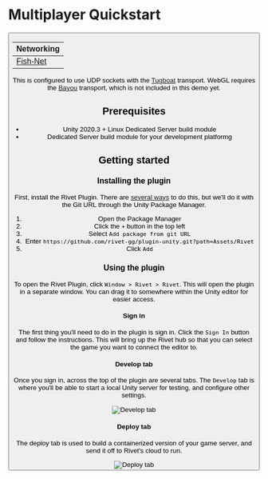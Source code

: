 
# Multiplayer Quickstart

<ButtonGroup>
  <Button
    href='https://github.com/rivet-gg/example-tanks-unity-fishnet'
    target='_blank'
    icon={faGithub}
    arrow='right'
    children='View on GitHub'
  />
</ButtonGroup>

| Networking                                           |
| ---------------------------------------------------- |
| [Fish-Net](https://fish-networking.gitbook.io/docs/) |

<WorkInProgress />

This is configured to use UDP sockets with the
[Tugboat](https://fish-networking.gitbook.io/docs/manual/components/transports/tugboat)
transport. WebGL requires the
[Bayou](https://fish-networking.gitbook.io/docs/manual/components/transports/bayou)
transport, which is not included in this demo yet.

## Prerequisites

- Unity 2020.3 + Linux Dedicated Server build module
- Dedicated Server build module for your development platformg

## Getting started

### Installing the plugin

First, install the Rivet Plugin. There are
[several ways](https://github.com/rivet-gg/plugin-unity?tab=readme-ov-file#-installation)
to do this, but we'll do it with the Git URL through the Unity Package Manager.

1. Open the Package Manager
2. Click the `+` button in the top left
3. Select `Add package from git URL`
4. Enter `https://github.com/rivet-gg/plugin-unity.git?path=Assets/Rivet`
5. Click `Add`

### Using the plugin

To open the Rivet Plugin, click `Window > Rivet > Rivet`. This will open the
plugin in a separate window. You can drag it to somewhere within the Unity
editor for easier access.

#### Sign in

The first thing you'll need to do in the plugin is sign in. Click the `Sign In`
button and follow the instructions. This will bring up the Rivet hub so that you
can select the game you want to connect the editor to.

#### Develop tab

Once you sign in, across the top of the plugin are several tabs. The `Develop`
tab is where you'll be able to start a local Unity server for testing, and
configure other settings.

<Image src={imgPluginDevelop} alt='Develop tab' />

#### Deploy tab

The deploy tab is used to build a containerized version of your game server, and
send it off to Rivet's cloud to run.

<Image src={imgPluginDeploy} alt='Deploy tab' />
